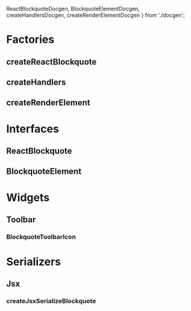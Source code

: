   ReactBlockquoteDocgen,
  BlockquoteElementDocgen,
  createHandlersDocgen,
  createRenderElementDocgen
} from './docgen';

<Meta title="Elements/Blockquote/Docs" />

# Factories

## createReactBlockquote

<ArgsTable of={createReactBlockquote} />

## createHandlers

<ArgsTable of={createHandlersDocgen} />

## createRenderElement

<ArgsTable of={createRenderElementDocgen} />

# Interfaces

## ReactBlockquote

<ArgsTable of={ReactBlockquoteDocgen} />

## BlockquoteElement

<ArgsTable of={BlockquoteElementDocgen} />

# Widgets

## Toolbar

### BlockquoteToolbarIcon

<ArgsTable of={BlockquoteToolbarIcon} />

# Serializers

## Jsx

### createJsxSerializeBlockquote

<ArgsTable of={createJsxSerializeBlockquote} />
